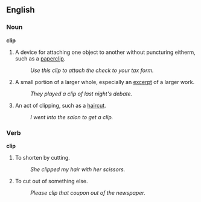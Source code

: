 ==English==
===Noun===
'''clip'''
# A device for attaching one object to another without puncturing eitherm, such as a [[paperclip]].
#: ''Use this clip to attach the check to your tax form.''
# A small portion of a larger whole, especially an [[excerpt]] of a larger work.
#: ''They played a clip of last night's debate.''
# An act of clipping, such as a [[haircut]].
#: ''I went into the salon to get a clip.''

===Verb===
'''clip'''
# To shorten by cutting.
#: ''She clipped my hair with her scissors.''
# To cut out of something else.
#: ''Please clip that coupon out of the newspaper.''